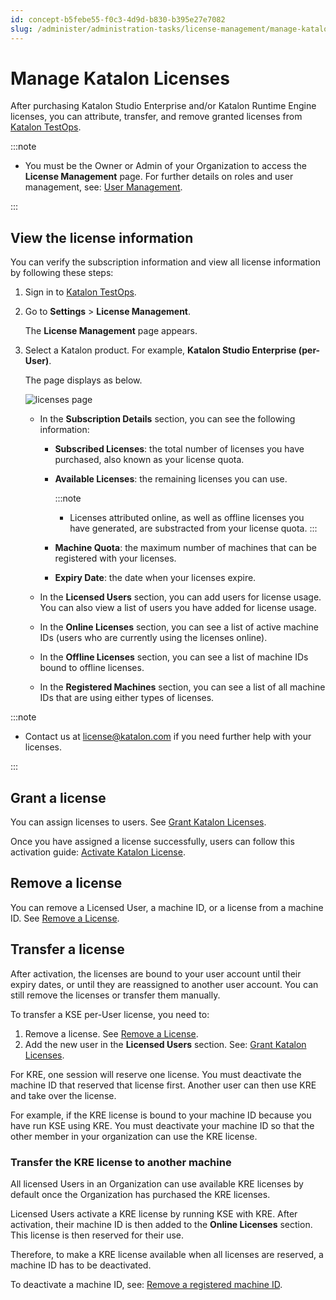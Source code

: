 ```yaml
---
id: concept-b5febe55-f0c3-4d9d-b830-b395e27e7082
slug: /administer/administration-tasks/license-management/manage-katalon-licenses
---
```


# Manage Katalon Licenses

After purchasing Katalon Studio Enterprise and/or Katalon Runtime Engine licenses, you can attribute, transfer, and remove granted licenses from [Katalon TestOps](https://testops.katalon.io/login).


:::note

-   You must be the Owner or Admin of your Organization to access the **License Management** page. For further details on roles and user management, see: [User Management](/administer/administration-tasks/user-management/manage-users).

:::

## View the license information

You can verify the subscription information and view all license information by following these steps:

1.  Sign in to [Katalon TestOps](https://testops.katalon.io/login).

2.  Go to **Settings** &gt; **License Management**.

    The **License Management** page appears.

3.  Select a Katalon product. For example, **Katalon Studio Enterprise \(per-User\)**.

    The page displays as below.

    <img src="https://github.com/katalon-studio/docs-images/raw/master/katalon-studio/docs/license-mgt/license-management-page-ui-mar2022.png" alt="licenses page" />

    -   In the **Subscription Details** section, you can see the following information:

        -   **Subscribed Licenses**: the total number of licenses you have purchased, also known as your license quota.
        -   **Available Licenses**: the remaining licenses you can use.

            
            :::note

            -   Licenses attributed online, as well as offline licenses you have generated, are substracted from your license quota.
            :::

        -   **Machine Quota**: the maximum number of machines that can be registered with your licenses.
        -   **Expiry Date**: the date when your licenses expire.
    -   In the **Licensed Users** section, you can add users for license usage. You can also view a list of users you have added for license usage.

    -   In the **Online Licenses** section, you can see a list of active machine IDs \(users who are currently using the licenses online\).

    -   In the **Offline Licenses** section, you can see a list of machine IDs bound to offline licenses.

    -   In the **Registered Machines** section, you can see a list of all machine IDs that are using either types of licenses.



:::note

-   Contact us at license@katalon.com if you need further help with your licenses.

:::

## Grant a license

You can assign licenses to users. See [Grant Katalon Licenses](/administer/administration-tasks/license-management/grant-katalon-licenses).

Once you have assigned a license successfully, users can follow this activation guide: [Activate Katalon License](/administer/katalon-studio-enterprise-and-katalon-runtime-engine-license/activate-a-katalon-license).

## Remove a license

You can remove a Licensed User, a machine ID, or a license from a machine ID. See [Remove a License](/administer/administration-tasks/license-management/remove-a-license).

## Transfer a license

After activation, the licenses are bound to your user account until their expiry dates, or until they are reassigned to another user account. You can still remove the licenses or transfer them manually.

To transfer a KSE per-User license, you need to:

1.  Remove a license. See [Remove a License](/administer/administration-tasks/license-management/remove-a-license).
2.  Add the new user in the **Licensed Users** section. See: [Grant Katalon Licenses](/administer/administration-tasks/license-management/grant-katalon-licenses).

For KRE, one session will reserve one license. You must deactivate the machine ID that reserved that license first. Another user can then use KRE and take over the license.

For example, if the KRE license is bound to your machine ID because you have run KSE using KRE. You must deactivate your machine ID so that the other member in your organization can use the KRE license.

### Transfer the KRE license to another machine

All licensed Users in an Organization can use available KRE licenses by default once the Organization has purchased the KRE licenses.

Licensed Users activate a KRE license by running KSE with KRE. After activation, their machine ID is then added to the **Online Licenses** section. This license is then reserved for their use.

Therefore, to make a KRE license available when all licenses are reserved, a machine ID has to be deactivated.

To deactivate a machine ID, see: [Remove a registered machine ID](/administer/administration-tasks/license-management/remove-a-license#).